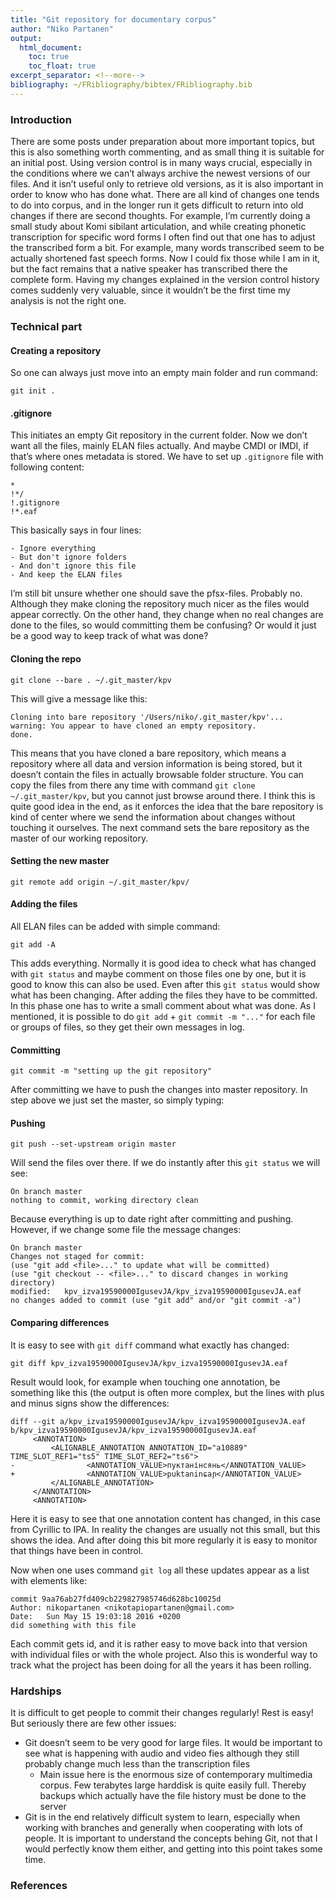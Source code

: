 ```yaml
---
title: "Git repository for documentary corpus"
author: "Niko Partanen"
output:
  html_document:
    toc: true
    toc_float: true
excerpt_separator: <!--more-->
bibliography: ~/FRibliography/bibtex/FRibliography.bib
---
```


### Introduction

There are some posts under preparation about more important topics, but this is also something worth commenting, and as small thing it is suitable for an initial post. Using version control is in many ways crucial, especially in the conditions where we can't always archive the newest versions of our files. And it isn't useful only to retrieve old versions, as it is also important in order to know who has done what. There are all kind of changes one tends to do into corpus, and in the longer run it gets difficult to return into old changes if there are second thoughts. For example, I'm currently doing a small study about Komi sibilant articulation, and while creating phonetic transcription for specific word forms I often find out that one has to adjust the transcribed form a bit. For example, many words transcribed seem to be actually shortened fast speech forms. Now I could fix those while I am in it, but the fact remains that a native speaker has transcribed there the complete form. Having my changes explained in the version control history comes suddenly very valuable, since it wouldn't be the first time my analysis is not the right one.

### Technical part

#### Creating a repository

So one can always just move into an empty main folder and run command:

    git init .

#### .gitignore

This initiates an empty Git repository in the current folder. Now we don't want all the files, mainly ELAN files actually. And maybe CMDI or IMDI, if that's where ones metadata is stored. We have to set up `.gitignore` file with following content:

    *
    !*/
    !.gitignore
    !*.eaf

This basically says in four lines: 

    - Ignore everything
    - But don't ignore folders
    - And don't ignore this file
    - And keep the ELAN files

I'm still bit unsure whether one should save the pfsx-files. Probably no. Although they make cloning the repository much nicer as the files would appear correctly. On the other hand, they change when no real changes are done to the files, so would committing them be confusing? Or would it just be a good way to keep track of what was done?

#### Cloning the repo

    git clone --bare . ~/.git_master/kpv

This will give a message like this:

    Cloning into bare repository '/Users/niko/.git_master/kpv'...
    warning: You appear to have cloned an empty repository.
    done.

This means that you have cloned a bare repository, which means a repository where all data and version information is being stored, but it doesn't contain the files in actually browsable folder structure. You can copy the files from there any time with command `git clone ~/.git_master/kpv`, but you cannot just browse around there. I think this is quite good idea in the end, as it enforces the idea that the bare repository is kind of center where we send the information about changes without touching it ourselves. The next command sets the bare repository as the master of our working repository.

#### Setting the new master

    git remote add origin ~/.git_master/kpv/

#### Adding the files

All ELAN files can be added with simple command:

    git add -A

This adds everything. Normally it is good idea to check what has changed with `git status` and maybe comment on those files one by one, but it is good to know this can also be used. Even after this `git status` would show what has been changing. After adding the files they have to be committed. In this phase one has to write a small comment about what was done. As I mentioned, it is possible to do `git add` + `git commit -m "..."` for each file or groups of files, so they get their own messages in log.

#### Committing

    git commit -m "setting up the git repository"

After committing we have to push the changes into master repository. In step above we just set the master, so simply typing:

#### Pushing

    git push --set-upstream origin master
 
 Will send the files over there. If we do instantly after this `git status` we will see:

    On branch master
    nothing to commit, working directory clean

Because everything is up to date right after committing and pushing. However, if we change some file the message changes:

    On branch master
    Changes not staged for commit:
    (use "git add <file>..." to update what will be committed)
    (use "git checkout -- <file>..." to discard changes in working directory)
    modified:   kpv_izva19590000IgusevJA/kpv_izva19590000IgusevJA.eaf
    no changes added to commit (use "git add" and/or "git commit -a")

#### Comparing differences

It is easy to see with `git diff` command what exactly has changed:

    git diff kpv_izva19590000IgusevJA/kpv_izva19590000IgusevJA.eaf

Result would look, for example when touching one annotation, be something like this (the output is often more complex, but the lines with plus and minus signs show the differences:

    diff --git a/kpv_izva19590000IgusevJA/kpv_izva19590000IgusevJA.eaf b/kpv_izva19590000IgusevJA/kpv_izva19590000IgusevJA.eaf
         <ANNOTATION>
             <ALIGNABLE_ANNOTATION ANNOTATION_ID="a10889" TIME_SLOT_REF1="ts5" TIME_SLOT_REF2="ts6">
    -                <ANNOTATION_VALUE>пуктанінсянь</ANNOTATION_VALUE>
    +                <ANNOTATION_VALUE>puktaninɕaɲ</ANNOTATION_VALUE>
             </ALIGNABLE_ANNOTATION>
         </ANNOTATION>
         <ANNOTATION>

Here it is easy to see that one annotation content has changed, in this case from Cyrillic to IPA. In reality the changes are usually not this small, but this shows the idea. And after doing this bit more regularly it is easy to monitor that things have been in control.

Now when one uses command `git log` all these updates appear as a list with elements like:

    commit 9aa76ab27fd409cb229827985746d628bc10025d
    Author: nikopartanen <nikotapiopartanen@gmail.com>
    Date:   Sun May 15 19:03:18 2016 +0200
    did something with this file

Each commit gets id, and it is rather easy to move back into that version with individual files or with the whole project. Also this is wonderful way to track what the project has been doing for all the years it has been rolling.

### Hardships

It is difficult to get people to commit their changes regularly! Rest is easy! But seriously there are few other issues:

- Git doesn't seem to be very good for large files. It would be important to see what is happening with audio and video fies although they still probably change much less than the transcription files
    - Main issue here is the enormous size of contemporary multimedia corpus. Few terabytes large harddisk is quite easily full. Thereby backups which actually have the file history must be done to the server
- Git is in the end relatively difficult system to learn, especially when working with branches and generally when cooperating with lots of people. It is important to understand the concepts behing Git, not that I would perfectly know them either, and getting into this point takes some time.

### References
